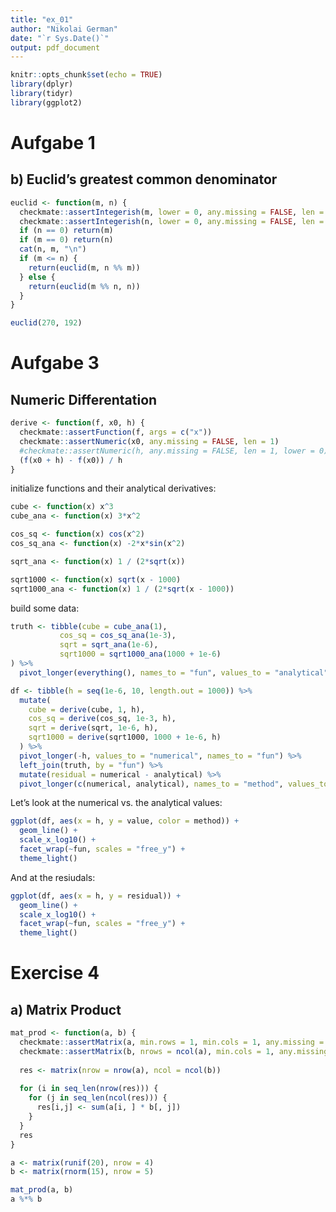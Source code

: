 ```yaml
---
title: "ex_01"
author: "Nikolai German"
date: "`r Sys.Date()`"
output: pdf_document
---
```


```r
knitr::opts_chunk$set(echo = TRUE)
library(dplyr)
library(tidyr)
library(ggplot2)
```

# Aufgabe 1

## b) Euclid's greatest common denominator

```r
euclid <- function(m, n) {
  checkmate::assertIntegerish(m, lower = 0, any.missing = FALSE, len = 1)
  checkmate::assertIntegerish(n, lower = 0, any.missing = FALSE, len = 1)
  if (n == 0) return(m)
  if (m == 0) return(n)
  cat(n, m, "\n")
  if (m <= n) {
    return(euclid(m, n %% m))
  } else {
    return(euclid(m %% n, n))
  }
}

euclid(270, 192)
```

# Aufgabe 3
## Numeric Differentation

```r
derive <- function(f, x0, h) {
  checkmate::assertFunction(f, args = c("x"))
  checkmate::assertNumeric(x0, any.missing = FALSE, len = 1)
  #checkmate::assertNumeric(h, any.missing = FALSE, len = 1, lower = 0)
  (f(x0 + h) - f(x0)) / h
}
```

initialize functions and their analytical derivatives:

```r
cube <- function(x) x^3
cube_ana <- function(x) 3*x^2

cos_sq <- function(x) cos(x^2)
cos_sq_ana <- function(x) -2*x*sin(x^2)

sqrt_ana <- function(x) 1 / (2*sqrt(x))

sqrt1000 <- function(x) sqrt(x - 1000)
sqrt1000_ana <- function(x) 1 / (2*sqrt(x - 1000))
```

build some data:

```r
truth <- tibble(cube = cube_ana(1),
           cos_sq = cos_sq_ana(1e-3),
           sqrt = sqrt_ana(1e-6),
           sqrt1000 = sqrt1000_ana(1000 + 1e-6)
) %>%
  pivot_longer(everything(), names_to = "fun", values_to = "analytical")

df <- tibble(h = seq(1e-6, 10, length.out = 1000)) %>%
  mutate(
    cube = derive(cube, 1, h),
    cos_sq = derive(cos_sq, 1e-3, h), 
    sqrt = derive(sqrt, 1e-6, h),
    sqrt1000 = derive(sqrt1000, 1000 + 1e-6, h)
  ) %>% 
  pivot_longer(-h, values_to = "numerical", names_to = "fun") %>%
  left_join(truth, by = "fun") %>%
  mutate(residual = numerical - analytical) %>%
  pivot_longer(c(numerical, analytical), names_to = "method", values_to = "value")
```


Let's look at the numerical vs. the analytical values:

```r
ggplot(df, aes(x = h, y = value, color = method)) +
  geom_line() +
  scale_x_log10() +
  facet_wrap(~fun, scales = "free_y") +
  theme_light()
```



And at the resiudals:

```r
ggplot(df, aes(x = h, y = residual)) +
  geom_line() +
  scale_x_log10() +
  facet_wrap(~fun, scales = "free_y") +
  theme_light()
```


# Exercise 4
## a) Matrix Product

```r
mat_prod <- function(a, b) {
  checkmate::assertMatrix(a, min.rows = 1, min.cols = 1, any.missing = FALSE)
  checkmate::assertMatrix(b, nrows = ncol(a), min.cols = 1, any.missing = FALSE)
  
  res <- matrix(nrow = nrow(a), ncol = ncol(b))
  
  for (i in seq_len(nrow(res))) {
    for (j in seq_len(ncol(res))) {
      res[i,j] <- sum(a[i, ] * b[, j])
    }
  }
  res
}
```


```r
a <- matrix(runif(20), nrow = 4)
b <- matrix(rnorm(15), nrow = 5)

mat_prod(a, b)
a %*% b
```



